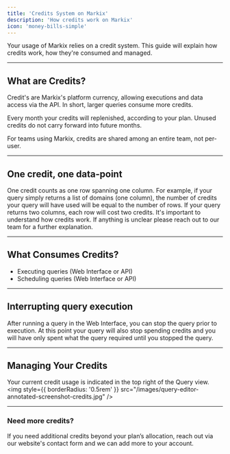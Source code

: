 ```yaml
---
title: 'Credits System on Markix'
description: 'How credits work on Markix'
icon: 'money-bills-simple'
---
```


Your usage of Markix relies on a credit system. This guide will explain how credits work, how they're consumed and managed.

---
## What are Credits?
Credit's are Markix's platform currency, allowing executions and data access via the API. In short, larger queries consume more credits.

Every month your credits will replenished, according to your plan. Unused credits do not carry forward into future months.

For teams using Markix, credits are shared among an entire team, not per-user.

---
## One credit, one data-point
One credit counts as one row spanning one column. For example, if your query simply returns a list of domains (one column), the number of credits your query will have used will be equal to the number of rows. If your query returns two columns, each row will cost two credits.
It's important to understand how credits work. If anything is unclear please reach out to our team for a further explanation.

---
## What Consumes Credits?
- Executing queries (Web Interface or API)
- Scheduling queries (Web Interface or API)

---
## Interrupting query execution
After running a query in the Web Interface, you can stop the query prior to execution. At this point your query will also stop spending credits and you will have only spent what the query required until you stopped the query.

---
## Managing Your Credits
Your current credit usage is indicated in the top right of the Query view.
<img
  style={{ borderRadius: '0.5rem' }}
  src="/images/query-editor-annotated-screenshot-credits.jpg"
/>

---
### Need more credits?
If you need additional credits beyond your plan’s allocation, reach out via our website's contact form and we can add more to your account.


